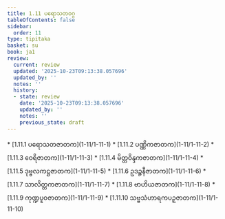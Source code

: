 ```yaml
---
title: 1.11 ပရောသတဝဂ္ဂ
tableOfContents: false
sidebar:
  order: 11
type: tipitaka
basket: su
book: ja1
review:
  current: review
  updated: '2025-10-23T09:13:38.057696'
  updated_by: ''
  notes: ''
  history:
  - state: review
    date: '2025-10-23T09:13:38.057696'
    updated_by: ''
    notes: ''
    previous_state: draft
---
```



<ReviewStatus review={frontmatter.review} showDetails={true} />

<HypothesisAnnotation frontmatter={frontmatter} />

<DynamicBreadcrumb />



<TableOfContents book="ja1" section="1.11">
* [1.11.1 ပရောသတဇာတက](1-11/1-11-1)
* [1.11.2 ပဏ္ဏိကဇာတက](1-11/1-11-2)
* [1.11.3 ဝေရိဇာတက](1-11/1-11-3)
* [1.11.4 မိတ္တဝိန္ဒကဇာတက](1-11/1-11-4)
* [1.11.5 ဒုဗ္ဗလကဋ္ဌဇာတက](1-11/1-11-5)
* [1.11.6 ဥဒဉ္စနီဇာတက](1-11/1-11-6)
* [1.11.7 သာလိတ္တကဇာတက](1-11/1-11-7)
* [1.11.8 ဗာဟိယဇာတက](1-11/1-11-8)
* [1.11.9 ကုဏ္ဍပူဝဇာတက](1-11/1-11-9)
* [1.11.10 သဗ္ဗသံဟာရကပဉှဇာတက](1-11/1-11-10)
</TableOfContents>